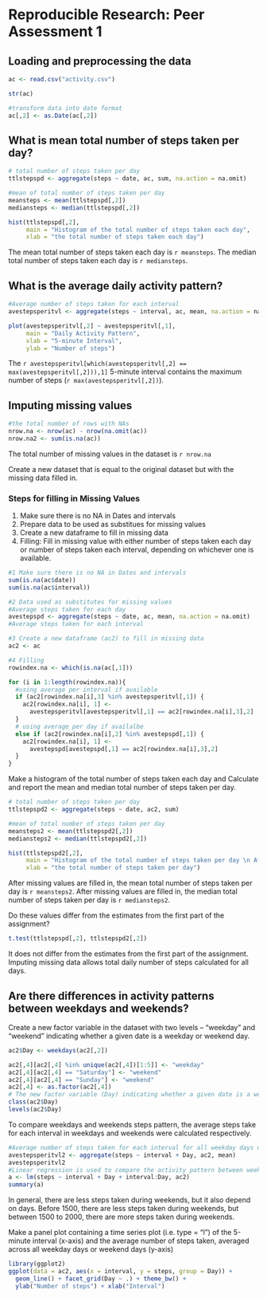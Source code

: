 # Reproducible Research: Peer Assessment 1


## Loading and preprocessing the data
```r
ac <- read.csv("activity.csv")

str(ac)

#transform data into date format
ac[,2] <- as.Date(ac[,2])
```


## What is mean total number of steps taken per day?

```r
# total number of steps taken per day
ttlstepspd <- aggregate(steps ~ date, ac, sum, na.action = na.omit)

#mean of total number of steps taken per day
meansteps <- mean(ttlstepspd[,2])
mediansteps <- median(ttlstepspd[,2])

hist(ttlstepspd[,2], 
     main = "Histogram of the total number of steps taken each day",
     xlab = "the total number of steps taken each day")

```


The mean total number of steps taken each day is `r meansteps`.
The median total number of steps taken each day is `r mediansteps`.



## What is the average daily activity pattern?

```r
#Average number of steps taken for each interval
avestepsperitvl <- aggregate(steps ~ interval, ac, mean, na.action = na.omit)

plot(avestepsperitvl[,2] ~ avestepsperitvl[,1],
     main = "Daily Activity Pattern",
     xlab = "5-minute Interval",
     ylab = "Number of steps")

```

The `r avestepsperitvl[which(avestepsperitvl[,2] == max(avestepsperitvl[,2])),1]` 5-minute interval contains the maximum number of steps (`r max(avestepsperitvl[,2])`).


## Imputing missing values

```r

#the total number of rows with NAs
nrow.na <- nrow(ac) - nrow(na.omit(ac))
nrow.na2 <- sum(is.na(ac))
```
The total number of missing values in the dataset is `r nrow.na`

Create a new dataset that is equal to the original dataset but with the missing data filled in.

### Steps for filling in Missing Values
1. Make sure there is no NA in Dates and intervals
2. Prepare data to be used as substitues for missing values
3. Create a new dataframe to fill in missing data
4. Filling: Fill in missing value with either number of steps taken each day or number of steps taken each interval, depending on whichever one is available.

```r
#1 Make sure there is no NA in Dates and intervals
sum(is.na(ac$date))
sum(is.na(ac$interval))

#2 Data used as substitutes for missing values
#Average steps taken for each day
avestepspd <- aggregate(steps ~ date, ac, mean, na.action = na.omit)
#Average steps taken for each interval

#3 Create a new dataframe (ac2) to fill in missing data
ac2 <- ac 

#4 Filling
rowindex.na <- which(is.na(ac[,1]))

for (i in 1:length(rowindex.na)){
  #using average per interval if available
  if (ac2[rowindex.na[i],3] %in% avestepsperitvl[,1]) {
    ac2[rowindex.na[i], 1] <- 
      avestepsperitvl[avestepsperitvl[,1] == ac2[rowindex.na[i],3],2]
  } 
  # using average per day if availalbe
  else if (ac2[rowindex.na[i],2] %in% avestepspd[,1]) { 
    ac2[rowindex.na[i], 1] <-  
      avestepspd[avestepspd[,1] == ac2[rowindex.na[i],3],2]
  }  
}
```


Make a histogram of the total number of steps taken each day and Calculate and report the mean and median total number of steps taken per day. 
```r
# total number of steps taken per day
ttlstepspd2 <- aggregate(steps ~ date, ac2, sum)

#mean of total number of steps taken per day
meansteps2 <- mean(ttlstepspd2[,2])
mediansteps2 <- median(ttlstepspd2[,2])

hist(ttlstepspd2[,2], 
     main = "Histogram of the total number of steps taken per day \n After missing values are imputed",
     xlab = "the total number of steps taken per day")
```

After missing values are filled in, the mean total number of steps taken per day is `r meansteps2`.
After missing values are filled in, the median total number of steps taken per day is `r mediansteps2`.


Do these values differ from the estimates from the first part of the assignment?
```r
t.test(ttlstepspd[,2], ttlstepspd2[,2])
```

It does not differ from the estimates from the first part of the assignment. Imputing missing data allows total daily number of steps calculated for all days.


## Are there differences in activity patterns between weekdays and weekends?

Create a new factor variable in the dataset with two levels – “weekday” and “weekend” indicating whether a given date is a weekday or weekend day.
```r
ac2$Day <- weekdays(ac2[,2])

ac2[,4][ac2[,4] %in% unique(ac2[,4])[1:5]] <- "weekday"
ac2[,4][ac2[,4] == "Saturday"] <- "weekend"
ac2[,4][ac2[,4] == "Sunday"] <- "weekend"
ac2[,4] <- as.factor(ac2[,4])
# The new factor variable (Day) indicating whether a given date is a weedday or weekend day.
class(ac2$Day) 
levels(ac2$Day)

```


To compare weekdays and weekends steps pattern, the average steps take for each interval in weekdays and weekends were calculated respectively. 
```r
#Average number of steps taken for each interval for all weekday days or weekend days respectively
avestepsperitvl2 <- aggregate(steps ~ interval + Day, ac2, mean)
avestepsperitvl2
#Linear regression is used to compare the activity pattern between weekends and weekdays.
a <- lm(steps ~ interval + Day + interval:Day, ac2)
summary(a)
```
In general, there are less steps taken during weekends, but it also depend on days. Before 1500, there are less steps taken during weekends, but between 1500 to 2000, there are more steps taken during weekends.


Make a panel plot containing a time series plot (i.e. type = "l") of the 5-minute interval (x-axis) and the average number of steps taken, averaged across all weekday days or weekend days (y-axis)

```r

library(ggplot2)
ggplot(data = ac2, aes(x = interval, y = steps, group = Day)) + 
  geom_line() + facet_grid(Day ~ .) + theme_bw() +
  ylab("Number of steps") + xlab("Interval")
```
